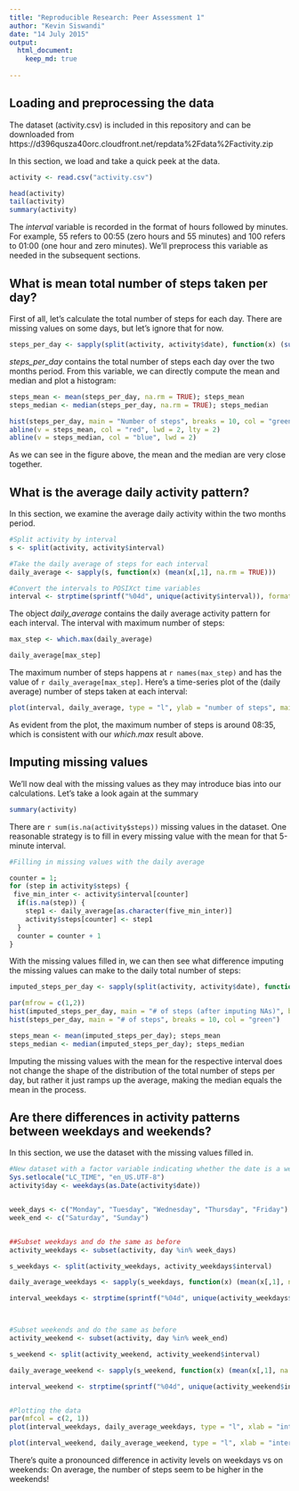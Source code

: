 ```yaml
---
title: "Reproducible Research: Peer Assessment 1"
author: "Kevin Siswandi"
date: "14 July 2015"
output: 
  html_document:
    keep_md: true
    
---
```


## Loading and preprocessing the data
  
The dataset (activity.csv) is included in this repository and can be downloaded from  
https://d396qusza40orc.cloudfront.net/repdata%2Fdata%2Factivity.zip  

In this section, we load and take a quick peek at the data.  

```r
activity <- read.csv("activity.csv")
```

```r
head(activity)
tail(activity)
summary(activity)
```

The *interval* variable is recorded in the format of hours followed by minutes. For example, 55 refers to 00:55 (zero hours and 55 minutes) and 100 refers to 01:00 (one hour and zero minutes). We'll preprocess this variable as needed in the subsequent sections.  




## What is mean total number of steps taken per day?
  
First of all, let's calculate the total number of steps for each day. There are missing values on some days, but let's ignore that for now.  

```r
steps_per_day <- sapply(split(activity, activity$date), function(x) (sum(x[, 1])))
```

*steps_per_day* contains the total number of steps each day over the two months period. From this variable, we can directly compute the mean and median and plot a histogram:  

```r
steps_mean <- mean(steps_per_day, na.rm = TRUE); steps_mean
steps_median <- median(steps_per_day, na.rm = TRUE); steps_median

hist(steps_per_day, main = "Number of steps", breaks = 10, col = "green")
abline(v = steps_mean, col = "red", lwd = 2, lty = 2)
abline(v = steps_median, col = "blue", lwd = 2)
```

As we can see in the figure above, the mean and the median are very close together.  




## What is the average daily activity pattern?

In this section, we examine the average daily activity within the two months period.

```r
#Split activity by interval
s <- split(activity, activity$interval) 

#Take the daily average of steps for each interval
daily_average <- sapply(s, function(x) (mean(x[,1], na.rm = TRUE)))

#Convert the intervals to POSIXct time variables
interval <- strptime(sprintf("%04d", unique(activity$interval)), format = "%H%M")
```

The object *daily_average* contains the daily average activity pattern for each interval. The interval with maximum number of steps:

```r
max_step <- which.max(daily_average)

daily_average[max_step]
```

The maximum number of steps happens at `r names(max_step)` and has the value of `r daily_average[max_step]`. Here's a time-series plot of the (daily average) number of steps taken at each interval:  

```r
plot(interval, daily_average, type = "l", ylab = "number of steps", main = "Daily average activity")
```

As evident from the plot, the maximum number of steps is around 08:35, which is consistent with our *which.max* result above.  




## Imputing missing values

We'll now deal with the missing values as they may introduce bias into our calculations. Let's take a look again at the summary

```r
summary(activity)
```

There are `r sum(is.na(activity$steps))` missing values in the dataset. One reasonable strategy is to fill in every missing value with the mean for that 5-minute interval.

```r
#Filling in missing values with the daily average

counter = 1;
for (step in activity$steps) {
 five_min_inter <- activity$interval[counter]
  if(is.na(step)) {
    step1 <- daily_average[as.character(five_min_inter)]
    activity$steps[counter] <- step1
  }
  counter = counter + 1
}
```

With the missing values filled in, we can then see what difference imputing the missing values can make to the daily total number of steps:

```r
imputed_steps_per_day <- sapply(split(activity, activity$date), function(x) (sum(x[, 1])))

par(mfrow = c(1,2))
hist(imputed_steps_per_day, main = "# of steps (after imputing NAs)", breaks = 10, col = "blue")
hist(steps_per_day, main = "# of steps", breaks = 10, col = "green")

steps_mean <- mean(imputed_steps_per_day); steps_mean
steps_median <- median(imputed_steps_per_day); steps_median
```

Imputing the missing values with the mean for the respective interval does not change the shape of the distribution of the total number of steps per day, but rather it just ramps up the average, making the median equals the mean in the process.

## Are there differences in activity patterns between weekdays and weekends?

In this section, we use the dataset with the missing values filled in.

```r
#New dataset with a factor variable indicating whether the date is a weekday/weekend
Sys.setlocale("LC_TIME", "en_US.UTF-8")
activity$day <- weekdays(as.Date(activity$date))


week_days <- c("Monday", "Tuesday", "Wednesday", "Thursday", "Friday")
week_end <- c("Saturday", "Sunday")


##Subset weekdays and do the same as before
activity_weekdays <- subset(activity, day %in% week_days)

s_weekdays <- split(activity_weekdays, activity_weekdays$interval) 

daily_average_weekdays <- sapply(s_weekdays, function(x) (mean(x[,1], na.rm = TRUE)))

interval_weekdays <- strptime(sprintf("%04d", unique(activity_weekdays$interval)), format = "%H%M")



#Subset weekends and do the same as before
activity_weekend <- subset(activity, day %in% week_end)

s_weekend <- split(activity_weekend, activity_weekend$interval) 

daily_average_weekend <- sapply(s_weekend, function(x) (mean(x[,1], na.rm = TRUE)))

interval_weekend <- strptime(sprintf("%04d", unique(activity_weekend$interval)), format = "%H%M")


#Plotting the data
par(mfcol = c(2, 1))
plot(interval_weekdays, daily_average_weekdays, type = "l", xlab = "interval", ylab = "number of steps", main = "Weekdays")

plot(interval_weekend, daily_average_weekend, type = "l", xlab = "interval", ylab = "number of steps", main = "Weekend")

```

There's quite a pronounced difference in activity levels on weekdays vs on weekends: On average, the number of steps seem to be higher in the weekends!